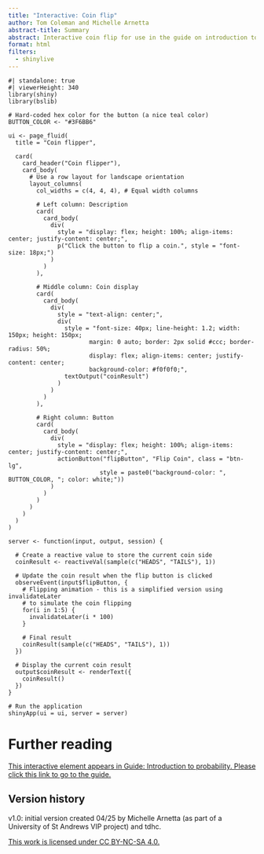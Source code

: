 ```yaml
---
title: "Interactive: Coin flip"
author: Tom Coleman and Michelle Arnetta
abstract-title: Summary
abstract: Interactive coin flip for use in the guide on introduction to probability.
format: html
filters:
  - shinylive
---
```



```shinylive-r
#| standalone: true
#| viewerHeight: 340
library(shiny)
library(bslib)

# Hard-coded hex color for the button (a nice teal color)
BUTTON_COLOR <- "#3F6BB6"

ui <- page_fluid(
  title = "Coin flipper",
  
  card(
    card_header("Coin flipper"),
    card_body(
      # Use a row layout for landscape orientation
      layout_columns(
        col_widths = c(4, 4, 4), # Equal width columns
        
        # Left column: Description
        card(
          card_body(
            div(
              style = "display: flex; height: 100%; align-items: center; justify-content: center;",
              p("Click the button to flip a coin.", style = "font-size: 18px;")
            )
          )
        ),
        
        # Middle column: Coin display
        card(
          card_body(
            div(
              style = "text-align: center;",
              div(
                style = "font-size: 40px; line-height: 1.2; width: 150px; height: 150px; 
                       margin: 0 auto; border: 2px solid #ccc; border-radius: 50%;
                       display: flex; align-items: center; justify-content: center;
                       background-color: #f0f0f0;",
                textOutput("coinResult")
              )
            )
          )
        ),
        
        # Right column: Button
        card(
          card_body(
            div(
              style = "display: flex; height: 100%; align-items: center; justify-content: center;",
              actionButton("flipButton", "Flip Coin", class = "btn-lg", 
                          style = paste0("background-color: ", BUTTON_COLOR, "; color: white;"))
            )
          )
        )
      )
    )
  )
)

server <- function(input, output, session) {
  
  # Create a reactive value to store the current coin side
  coinResult <- reactiveVal(sample(c("HEADS", "TAILS"), 1))
  
  # Update the coin result when the flip button is clicked
  observeEvent(input$flipButton, {
    # Flipping animation - this is a simplified version using invalidateLater
    # to simulate the coin flipping
    for(i in 1:5) {
      invalidateLater(i * 100)
    }
    
    # Final result
    coinResult(sample(c("HEADS", "TAILS"), 1))
  })
  
  # Display the current coin result
  output$coinResult <- renderText({
    coinResult()
  })
}

# Run the application 
shinyApp(ui = ui, server = server)
```

# Further reading {-}

[This interactive element appears in Guide: Introduction to probability. Please click this link to go to the guide.](../../studyguides/introtoprobability.qmd)

## Version history {-}

v1.0: initial version created 04/25 by Michelle Arnetta (as part of a University of St Andrews VIP project) and tdhc.
  
[This work is licensed under CC BY-NC-SA 4.0.](https://creativecommons.org/licenses/by-nc-sa/4.0/?ref=chooser-v1)


